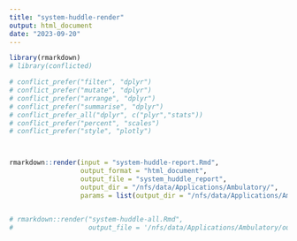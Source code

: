 ```yaml
---
title: "system-huddle-render"
output: html_document
date: "2023-09-20"
---
```



```r
library(rmarkdown)
# library(conflicted)

# conflict_prefer("filter", "dplyr")
# conflict_prefer("mutate", "dplyr")
# conflict_prefer("arrange", "dplyr")
# conflict_prefer("summarise", "dplyr")
# conflict_prefer_all("dplyr", c("plyr","stats"))
# conflict_prefer("percent", "scales")
# conflict_prefer("style", "plotly")



rmarkdown::render(input = "system-huddle-report.Rmd",
                  output_format = "html_document",
                  output_file = "system_huddle_report",
                  output_dir = "/nfs/data/Applications/Ambulatory/",
                  params = list(output_dir = "/nfs/data/Applications/Ambulatory/"))


# rmarkdown::render("system-huddle-all.Rmd", 
#                   output_file = '/nfs/data/Applications/Ambulatory/out.html')
```


